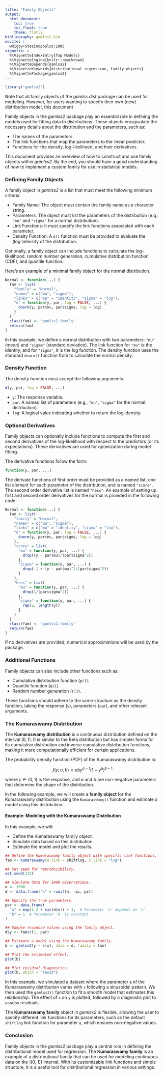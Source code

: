 ```yaml
---
title: "Family Objects"
output:
  html_document:
    toc: true
    toc_float: true
    theme: flatly
bibliography: gamlss2.bib
nocite: |
  @Rigby+Stasinopoulos:2005
vignette: >
  %\VignetteIndexEntry{Top Models}
  %\VignetteEngine{knitr::rmarkdown}
  %\VignetteDepends{gamlss2}
  %\VignetteKeywords{distributional regression, family objects}
  %\VignettePackage{gamlss2}
---
```


```r
library("gamlss2")
```

Note that all family objects of the _gamlss.dist_ package can be used for modeling. However, for
users wanting to specify their own (new) distribution model, this document

Family objects in the _gamlss2_ package play an essential role in defining the models used for
fitting data to distributions. These objects encapsulate the necessary details about the
distribution and the parameters, such as:

* The names of the parameters.
* The link functions that map the parameters to the linear predictor.
* Functions for the density, log-likelihood, and their derivatives.

This document provides an overview of how to construct and use family objects within _gamlss2_.
By the end, you should have a good understanding of how to implement a custom family for
use in statistical models.

### Defining Family Objects

A family object in _gamlss2_ is a list that must meet the following minimum criteria:

* Family Name: The object must contain the family name as a character string.
* Parameters: The object must list the parameters of the distribution (e.g., `"mu"` and `"sigma"`
  for a normal distribution).
* Link Functions: It must specify the link functions associated with each parameter.
* Density Function: A `d()` function must be provided to evaluate the (log-)density of the
  distribution.

Optionally, a family object can include functions to calculate the log-likelihood,
random number generation, cumulative distribution function (CDF), and quantile function.

Here's an example of a minimal family object for the normal distribution.

```r
Normal <- function(...) {
  fam <- list(
    "family" = "Normal",
    "names" = c("mu", "sigma"),
    "links" = c("mu" = "identity", "sigma" = "log"),
    "d" = function(y, par, log = FALSE, ...) {
      dnorm(y, par$mu, par$sigma, log = log)
    }
  )
  class(fam) <- "gamlss2.family"
  return(fam)
}
```

In this example, we define a normal distribution with two parameters: `"mu"` (mean) and `"sigma"`
(standard deviation). The link function for `"mu"` is the identity, and for `"sigma"`,
it is the log function. The density function uses the standard `dnorm()` function from
to calculate the normal density.

### Density Function

The density function must accept the following arguments:

```r
d(y, par, log = FALSE, ...)
```

* `y`: The response variable.
* `par`: A named list of parameters (e.g., `"mu"`, `"sigma"` for the normal distribution).
* `log`: A logical value indicating whether to return the log-density.

### Optional Derivatives

Family objects can optionally include functions to compute the first and second derivatives of
the log-likelihood with respect to the predictors (or its expectations). These derivatives are used for
optimization during model fitting.

The derivative functions follow the form:

```r
function(y, par, ...)
```

The derivate functions of first order must be provided as a named list, one list element for
each parameter of the distribution, and is named `"score"`. The second order derivative list
is named `"hess"`. An example of setting up first and second order derivatives for the normal is
provided in the following code:

```r
Normal <- function(...) {
  fam <- list(
    "family" = "Normal",
    "names" = c("mu", "sigma"),
    "links" = c("mu" = "identity", "sigma" = "log"),
    "d" = function(y, par, log = FALSE, ...) {
      dnorm(y, par$mu, par$sigma, log = log)
    },
    "score" = list(
      "mu" = function(y, par, ...) {
        drop((y - par$mu)/(par$sigma^2))
      },
      "sigma" = function(y, par, ...) {
        drop(-1 + (y - par$mu)^2/(par$sigma^2))
      }
    ),
    "hess" = list(
      "mu" = function(y, par, ...) {
        drop(1/(par$sigma^2))
      },
      "sigma" = function(y, par, ...) {
        rep(2, length(y))
      }
    )
  )
  class(fam) <- "gamlss2.family"
  return(fam)
}
```

If no derivatives are provided, numerical approximations will be used by the package.

### Additional Functions

Family objects can also include other functions such as:

* Cumulative distribution function (`p()`).
* Quantile function (`q()`).
* Random number generation (`r()`).

These functions should adhere to the same structure as the density function, taking the response
(`y`), parameters (`par`), and other relevant arguments.

### The Kumaraswamy Distribution

The **Kumaraswamy distribution** is a continuous distribution defined on the interval $(0, 1)$.
It is similar to the Beta distribution but has simpler forms for its cumulative distribution and
inverse cumulative distribution functions, making it more computationally efficient for certain applications.

The probability density function (PDF) of the Kumaraswamy distribution is:

$$
f(y; a, b) = aby^{a-1}(1 - y^a)^{b-1}
$$

where $y \in (0, 1)$ is the response, and $a$ and $b$ are non-negative parameters that
determine the shape of the distribution.

In the following example, we will create a **family object** for the Kumaraswamy distribution
using the `Kumaraswamy()` function and estimate a model using this distribution.

#### Example: Modeling with the Kumaraswamy Distribution

In this example, we will:

* Define the Kumaraswamy family object.
* Simulate data based on this distribution.
* Estimate the model and plot the results.

```r
## Define the Kumaraswamy family object with specific link functions.
fam <- Kumaraswamy(a.link = shiftlog, b.link = "log")

## Set seed for reproducibility.
set.seed(123)

## Simulate data for 1000 observations.
n <- 1000
d <- data.frame("x" = runif(n, -pi, pi))

## Specify the true parameters.
par <- data.frame(
  "a" = exp(1.2 + sin(d$x)) + 1,  # Parameter 'a' depends on 'x'
  "b" = 1  # Parameter 'b' is constant
)

## Sample response values using the family object.
d$y <- fam$r(1, par)

## Estimate a model using the Kumaraswamy family.
b <- gamlss2(y ~ s(x), data = d, family = fam)

## Plot the estimated effect.
plot(b)

## Plot residual diagnostics.
plot(b, which = "resid")
```

In this example, we simulated a dataset where the parameter `a` of the Kumaraswamy
distribution varies with `x` following a sinusoidal pattern. We then used the `gamlss2()` function
to fit a smooth model that estimates this relationship. The effect of `x` on `y` is plotted,
followed by a diagnostic plot to assess residuals.

The **Kumaraswamy family** object in _gamlss2_ is flexible, allowing the user to specify
different link functions for its parameters, such as the default `shiftlog` link function for
parameter `a`, which ensures non-negative values.

### Conclusion

Family objects in the _gamlss2_ package play a central role in defining the distributional model
used for regression. The **Kumaraswamy family** is an example of a distributional family that
can be used for modeling continuous data on the \((0, 1)\) interval. With its customizable link
functions and simple structure, it is a useful tool for distributional regression in various
settings.

